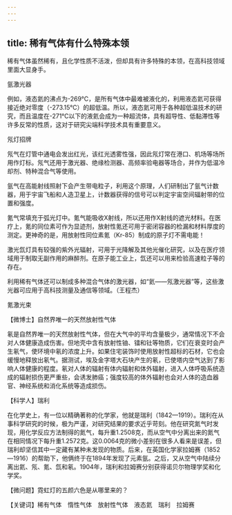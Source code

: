 ```yaml
---
---
---
```

title: 稀有气体有什么特殊本领
---




稀有气体虽然稀有，且化学性质不活泼，但却具有许多特殊的本领，在高科技领域里面大显身手。

氩激光器



例如，液态氦的沸点为-269℃，是所有气体中最难被液化的，利用液态氦可获得接近绝对零度（-273.15℃）的超低温。所以，液态氦可用于各种超低温技术的研究，而且温度在-271℃以下的液氦会成为一种超流体，具有超导性、低黏滞性等许多反常的性质，这对于研究尖端科学技术具有重要意义。

氖灯招牌



氖气在灯管中通电会发出红光，该红光透雾性强，因此氖灯常在港口、机场等场所用作灯标。氖气还用于激光器、绝缘检测器、高频率验电器等场合，并作为低温冷却剂、特种混合气等使用。

氩气在高能射线照射下会产生带电粒子，利用这个原理，人们研制出了氩气计数器，用于宇宙飞船和人造卫星上，计数器获得的信号可以判定宇宙空间辐射带的位置和强度。

氪气常填充于弧光灯中。氪气能吸收X射线，所以还用作X射线的遮光材料。在医疗上，氪的同位素可作为显迹剂，放射性氪还可用于密闭容器的检漏和材料厚度的测定。更神奇的是，用放射性同位素氪（Kr-85）制成的原子灯不需电能！

激光氙灯具有较强的紫外光辐射，可用于光降解及其他光催化研究，以及在医疗领域用于制取无副作用的麻醉剂。在原子能工业上，氙还可以用来检验高速粒子等的存在。

利用稀有气体还可以制成多种混合气体的激光器，如“氦——氖激光器”等，这些激光器可应用于高科技测量及通信等领域。（王程杰）

氪激光束



【微博士】自然界唯一的天然放射性气体

氡是自然界唯一的天然放射性气体，但在大气中的平均含量极少，通常情况下不会对人体健康造成伤害。但地壳中含有放射性铀、镭和钍等物质，它们在衰变时会产生氡气，使环境中氡的浓度上升。如果住宅装饰时使用放射性超标的石材，它也会缓慢地释放出氡气。据测试，埃及金字塔大石块产生的氡，已使塔内空气达到了影响人体健康的程度。氡对人体的辐射有体内辐射和体外辐射，进入人体呼吸系统造成的辐射损伤更严重些，会诱发肺癌；强度较高的体外辐射也会对人体的造血器官、神经系统和消化系统等造成损伤。

【科学人】瑞利



在化学史上，有一位以精确著称的化学家，他就是瑞利（1842—1919）。瑞利在从事科学研究的时候，极为严谨，对研究结果的要求近乎苛刻。他在研究氮气时发现，用化学反应方法制得的氮气，每升重1.2508克，而从空气中分离出来的氮气在相同情况下每升重1.2572克。这0.0064克的微小差别在很多人看来是误差，但瑞利却坚信其中一定藏有某种未发现的物质。后来，在英国化学家拉姆赛（1852—1916）的帮助下，他俩终于在1894年发现了元素氩。之后，又从空气中陆续分离出氦、氖、氪、氙和氡。1904年，瑞利和拉姆赛分别获得诺贝尔物理学奖和化学奖。

【微问题】霓虹灯的五颜六色是从哪里来的？

【关键词】稀有气体　惰性气体　放射性气体　液态氦　瑞利　拉姆赛